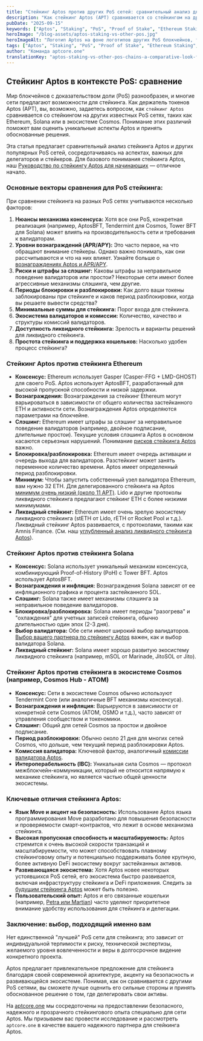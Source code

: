 ```yaml
---
title: "Стейкинг Aptos против других PoS сетей: сравнительный анализ для стейкеров"
description: "Как стейкинг Aptos (APT) сравнивается со стейкингом на других сетях с доказательством доли, таких как Ethereum, Solana или Cosmos? Изучите ключевые различия в вознаграждениях, рисках и механизмах."
pubDate: "2025-09-15"
keywords: ["Aptos", "Staking", "PoS", "Proof of Stake", "Ethereum Staking", "Solana Staking", "Cosmos Staking", "Comparison", "APT"]
heroImage: "/blog-assets/aptos-staking-vs-other-pos.jpg"
heroImageAlt: "Логотип Aptos на фоне логотипов других PoS блокчейнов, таких как Ethereum и Solana, для сравнения"
tags: ["Aptos", "Staking", "PoS", "Proof of Stake", "Ethereum Staking", "Solana Staking", "Cosmos Staking", "Comparison", "APT"]
author: "Команда aptcore.one"
translationKey: "aptos-staking-vs-other-pos-chains-a-comparative-look-for-stakers"
---
```


## Стейкинг Aptos в контексте PoS: сравнение

Мир блокчейнов с доказательством доли (PoS) разнообразен, и многие сети предлагают возможности для стейкинга. Как держатель токенов Aptos (APT), вы, возможно, задаетесь вопросом, как `стейкинг Aptos` сравнивается со стейкингом на других известных PoS сетях, таких как Ethereum, Solana или в экосистеме Cosmos. Понимание этих различий поможет вам оценить уникальные аспекты Aptos и принять обоснованные решения.

Эта статья предлагает сравнительный анализ стейкинга Aptos и других популярных PoS сетей, сосредотачиваясь на аспектах, важных для делегаторов и стейкеров. Для базового понимания стейкинга Aptos, наш [Руководство по стейкингу Aptos для начинающих](/blog/ru/rukovodstvo-dlya-nachinayushchih-po-stejkingu-aptos-apt-na-aptcore-one) — отличное начало.

### Основные векторы сравнения для PoS стейкинга:

При сравнении стейкинга на разных PoS сетях учитываются несколько факторов:

1. **Нюансы механизма консенсуса:** Хотя все они PoS, конкретная реализация (например, AptosBFT, Tendermint для Cosmos, Tower BFT для Solana) может влиять на производительность сети и требования к валидаторам.
2. **Уровни вознаграждений (APR/APY):** Это часто первое, на что обращают внимание стейкеры. Однако важно понимать, как они рассчитываются и что на них влияет. Узнайте больше о [вознаграждениях Aptos и APR/APY](/blog/ru/nagrady-za-steking-aptos-raznica-mezhdu-apr-i-apy-i-kak-ih-pokazyvaet-aptcore-one).
3. **Риски и штрафы за слэшинг:** Каковы штрафы за неправильное поведение валидаторов или простои? Некоторые сети имеют более агрессивные механизмы слэшинга, чем другие.
4. **Периоды блокировки и разблокировки:** Как долго ваши токены заблокированы при стейкинге и каков период разблокировки, когда вы решаете вывести средства?
5. **Минимальные суммы для стейкинга:** Порог входа для стейкинга.
6. **Экосистема валидаторов и комиссии:** Количество, качество и структуры комиссий валидаторов.
7. **Доступность ликвидного стейкинга:** Зрелость и варианты решений для ликвидного стейкинга.
8. **Простота стейкинга и поддержка кошельков:** Насколько удобен процесс стейкинга?

### Стейкинг Aptos против стейкинга Ethereum

* **Консенсус:** Ethereum использует Gasper (Casper-FFG + LMD-GHOST) для своего PoS. Aptos использует AptosBFT, разработанный для высокой пропускной способности и низкой задержки.
* **Вознаграждения:** Вознаграждения за стейкинг Ethereum могут варьироваться в зависимости от общего количества застейканного ETH и активности сети. Вознаграждения Aptos определяются параметрами на блокчейне.
* **Слэшинг:** Ethereum имеет штрафы за слэшинг за неправильное поведение валидаторов (например, двойное подписание, длительные простои). Текущие условия слэшинга Aptos в основном касаются серьезных нарушений. Понимание [рисков стейкинга Aptos](/blog/ru/riski-stekinga-aptos-ponyatnoe-rukovodstvo-po-ih-snizheniyu) важно.
* **Блокировка/разблокировка:** Ethereum имеет очередь активации и очередь выхода для валидаторов. Разстейкинг может занять переменное количество времени. Aptos имеет определенный период разблокировки.
* **Минимум:** Чтобы запустить собственный узел валидатора Ethereum, вам нужно 32 ETH. Для делегированного стейкинга на Aptos [минимум очень низкий (около 11 APT)](/blog/ru/minimum-dlya-stejkinga-aptos-skolko-apt-nuzhno-chtoby-nachat). Lido и другие протоколы ликвидного стейкинга предлагают стейкинг ETH с более низкими минимумами.
* **Ликвидный стейкинг:** Ethereum имеет очень зрелую экосистему ликвидного стейкинга (stETH от Lido, rETH от Rocket Pool и т.д.). Ликвидный стейкинг Aptos развивается, с протоколами, такими как Amnis Finance. (См. наш [углубленный анализ ликвидного стейкинга Aptos](/blog/ru/glubokoe-pogruzhenie-v-likvidnyj-stejking-aptos-razblokirujte-likvidnost-i-maksimizirujte-nagrady-apt)).

### Стейкинг Aptos против стейкинга Solana

* **Консенсус:** Solana использует уникальный механизм консенсуса, комбинирующий Proof-of-History (PoH) с Tower BFT. Aptos использует AptosBFT.
* **Вознаграждения и инфляция:** Вознаграждения Solana зависят от ее инфляционного графика и процента застейканного SOL.
* **Слэшинг:** Solana также имеет механизмы слэшинга за неправильное поведение валидаторов.
* **Блокировка/разблокировка:** Solana имеет периоды "разогрева" и "охлаждения" для учетных записей стейкинга, обычно длительностью один эпох (2-3 дня).
* **Выбор валидатора:** Обе сети имеют широкий выбор валидаторов. [Выбор вашего партнера по стейкингу Aptos](/blog/ru/vybor-partnera-dlya-stejkinga-aptos-maksimizirujte-nagrady-i-bezopasnost-s-aptcore-one) важен, как и выбор валидатора Solana.
* **Ликвидный стейкинг:** Solana имеет хорошо развитую экосистему ликвидного стейкинга (например, mSOL от Marinade, JitoSOL от Jito).

### Стейкинг Aptos против стейкинга в экосистеме Cosmos (например, Cosmos Hub - ATOM)

* **Консенсус:** Сети в экосистеме Cosmos обычно используют Tendermint Core (или аналогичные BFT механизмы консенсуса).
* **Вознаграждения и инфляция:** Варьируются в зависимости от конкретной сети Cosmos (ATOM, OSMO и т.д.), часто зависят от управления сообществом и токеномики.
* **Слэшинг:** Общий для сетей Cosmos за простои и двойное подписание.
* **Период разблокировки:** Обычно около 21 дня для многих сетей Cosmos, что дольше, чем текущий период разблокировки Aptos.
* **Комиссия валидатора:** Ключевой фактор, аналогичный [комиссии валидатора Aptos](/blog/ru/ponimanie-komissii-validatora-aptos-klyuchevoj-faktor-dlya-vashih-nagrad-za-steking).
* **Интероперабельность (IBC):** Уникальная сила Cosmos — протокол межблокчейн-коммуникации, который не относится напрямую к механике стейкинга, но является частью общей ценности экосистемы.

### Ключевые отличия стейкинга Aptos:

* **Язык Move и акцент на безопасность:** Использование Aptos языка программирования Move разработано для повышения безопасности и проверяемости смарт-контрактов, что лежит в основе механизма стейкинга.
* **Высокая пропускная способность и масштабируемость:** Aptos стремится к очень высокой скорости транзакций и масштабируемости, что может способствовать плавному стейкинговому опыту и потенциально поддерживать более крупную, более активную DeFi экосистему вокруг застейканных активов.
* **Развивающаяся экосистема:** Хотя Aptos новее некоторых устоявшихся PoS сетей, его экосистема быстро развивается, включая инфраструктуру стейкинга и DeFi приложения. Следить за [будущим стейкинга Aptos](/blog/ru/budushchee-stejkinga-aptos-trendy-innovacii-i-novye-vozmozhnosti) может быть полезно.
* **Пользовательский опыт:** Aptos и его связанные кошельки (например, [Petra или Martian](/blog/ru/sravnenie-luchshih-koshelkov-dlya-stejkinga-aptos-petra-vs-pontem-vs-vash-luchshij-vybor)) часто уделяют приоритетное внимание удобству использования для стейкинга и делегации.

### Заключение: выбор, подходящий именно вам

Нет единственной "лучшей" PoS сети для стейкинга; это зависит от индивидуальной терпимости к риску, технической экспертизы, желаемого уровня вовлеченности и веры в долгосрочное видение конкретного проекта.

Aptos предлагает привлекательное предложение для стейкинга благодаря своей современной архитектуре, акценту на безопасность и развивающейся экосистеме. Понимая, как он сравнивается с другими PoS сетями, вы сможете лучше оценить его сильные стороны и принять обоснованное решение о том, где делегировать свои активы.

На [aptcore.one](https://aptcore.one) мы сосредоточены на предоставлении безопасного, надежного и прозрачного стейкингового опыта специально для сети Aptos. Мы призываем вас провести исследование и рассмотреть `aptcore.one` в качестве вашего надежного партнера для стейкинга Aptos.